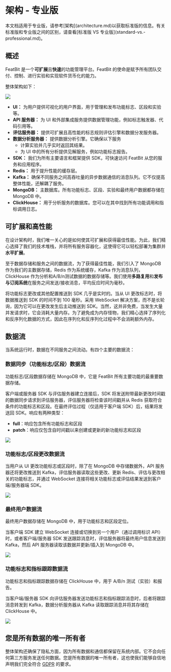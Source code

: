 
# 架构 - 专业版

<Callout type="info" >
本文档适用于专业版，请参考[架构](architecture.md)以获取标准版的信息。有关标准版和专业版之间的区别，请查看[标准版 VS 专业版](standard-vs.-professional.md)。
</Callout>

## **概述**

FeatBit 是一个**可扩展**且**快速**的功能管理平台。FeatBit 的使命是赋予所有团队交付、控制、进行实验和实现软件货币化的能力。

整体架构如下：

![](../tech-stack/assets/architecture-professional/001.png)

* **UI：** 为用户提供可视化的用户界面，用于管理和发布功能标志、区段和实验等。
* **API 服务器：** 为 UI 和外部集成服务提供数据管理功能，例如标志触发器、代码引用等。
* **评估服务器：** 提供可扩展且高性能的标志规则评估引擎和数据分发服务器。
* **数据分析服务器：** 提供数据分析引擎。它确保以下服务
  * 计算实验并几乎实时返回其结果。
  * 为 UI 中的所有分析提供见解服务，例如功能标志报告。
* **SDK：** 我们为所有主要语言和框架提供 SDK，可快速访问 FeatBit 从您的服务和应用程序。
* **Redis：** 用于提升性能的缓存层。
* **Kafka：** 确保不同服务之间高吞吐量的异步数据通信的消息队列。它不仅提高整体性能，还解耦了服务。
* **MongoDB：** 主数据库。所有功能标志、区段、实验和最终用户数据都存储在 MongoDB 中。
* **ClickHouse：** 用于分析服务的数据库。您可以在其中找到所有功能调用和指标调用日志。

## 可扩展和高性能

在设计架构时，我们唯一关心的是如何使其可扩展和获得最佳性能。为此，我们精心选择了我们的技术堆栈，并将所有服务容器化，这使得它可以轻松部署为集群并**水平扩展**。

至于数据存储和服务之间的数据流，为了获得最佳性能，我们引入了 MongoDB 作为我们的主数据存储，Redis 作为系统缓存，Kafka 作为消息队列，ClickHouse 作为分析和A/B/n测试数据的数据存储等。我们使用**多路复用**和**发布与订阅系统**在服务之间发送/接收消息，平均反应时间为毫秒。

将功能标志更改或其他配置推送到 SDK 几乎是实时的。当从 UI 更改标志时，将数据推送到 SDK 的时间不到 100 毫秒。采用 WebSocket 解决方案，而不是长轮询，因为它可以在更改发生后主动推送到 SDK。当然，这并非免费，当发生大量并发请求时，它会消耗大量内存。为了避免成为内存怪物，我们精心选择了序列化和反序列化数据的方式，因此在序列化和反序列化过程中不会消耗额外内存。

## 数据流

当系统运行时，数据在不同服务之间流动。有四个主要的数据流：

### 数据同步（功能标志/区段）数据流

功能标志/区段数据存储在 MongoDB 中，它是 FeatBit 所有主要功能的最重要数据存储。

客户端或服务器 SDK 与评估服务器建立连接后，SDK 将发送附带最新更改时间戳的数据同步请求到评估服务器，评估服务器将检查该时间戳并从 Redis 获取符合条件的功能标志和区段。在最终评估过程（仅适用于客户端 SDK）后，结果将发送回 SDK。响应有两种类型：

* **full**：响应包含所有功能标志和区段
* **patch**：响应仅包含自时间戳以来创建或更新的新功能标志和区段

![](../tech-stack/assets/architecture-professional/002.png)

### 功能标志/区段更改数据流

当用户从 UI 更改功能标志或区段时，除了在 MongoDB 中存储数据外，API 服务器还将更改推送到 Kafka，评估服务器读取这些更改、更新 Redis、评估与更改相关的功能标志，并通过 WebSocket 连接将相关功能标志或评估结果发送到客户端/服务器端 SDK。

![](../tech-stack/assets/architecture-professional/003.png)

### 最终用户数据流

最终用户数据存储在 MongoDB 中，用于功能标志和区段定位。

当客户端 SDK 建立 WebSocket 连接或切换到另一个用户（通过调用标识 API）时，或者客户端/服务器 SDK 发送跟踪消息时，评估服务器将最终用户信息发送到 Kafka，然后 API 服务器读取该数据并更新/插入到 MongoDB 中。

![](../tech-stack/assets/architecture-professional/004.png)

### 功能标志和指标跟踪数据流

功能标志和指标跟踪数据存储在 ClickHouse 中，用于 A/B/n 测试（实验）和报告。

当客户端/服务器 SDK 向评估服务器发送功能标志和指标跟踪消息时，后者将跟踪消息转发到 Kafka，数据分析服务器从 Kafka 读取跟踪消息并将其存储在 ClickHouse 中。

![](../tech-stack/assets/architecture-professional/005.png)

## **您是所有数据的唯一所有者**

整体架构还确保了隐私方面，因为所有数据和通信都保留在系统内部。它不会向任何第三方服务发送任何数据。您是所有数据的唯一所有者，这也使我们能够自信地声明我们完全符合 [GDPR](https://gdpr-info.eu/) 的要求。
